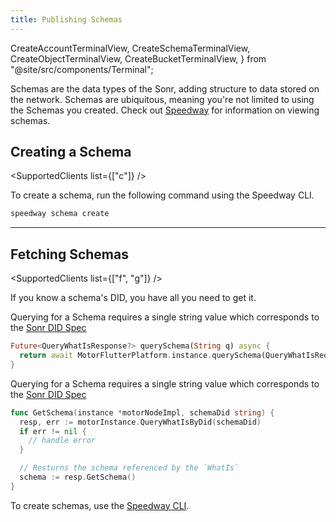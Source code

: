 ```yaml
---
title: Publishing Schemas
---
```


  CreateAccountTerminalView,
  CreateSchemaTerminalView,
  CreateObjectTerminalView,
  CreateBucketTerminalView,
} from "@site/src/components/Terminal";

<APIButton href="/api/schema" label="Schema API" type="info" />

Schemas are the data types of the Sonr, adding structure to data stored on the network. Schemas are ubiquitous, meaning you're not limited to using the Schemas you created. Check out [Speedway](#) for information on viewing schemas.

## Creating a Schema

<SupportedClients list={["c"]} />

To create a schema, run the following command using the Speedway CLI.

```bash
speedway schema create
```

<div style={{ maxWidth: 600, marginBottom: 16 }}>
  <CreateSchemaTerminalView />
</div>

---

## Fetching Schemas

<SupportedClients list={["f", "g"]} />

If you know a schema's DID, you have all you need to get it.

<Tabs groupId="platform">
  <TabItem value="flutter" label="🐦 Flutter">

Querying for a Schema requires a single string value which corresponds to the [Sonr DID Spec](https://github.com/sonr-io/sonr/blob/dev/docs/architecture/1.md)

```dart
Future<QueryWhatIsResponse?> querySchema(String q) async {
  return await MotorFlutterPlatform.instance.querySchema(QueryWhatIsRequest(did: q));
}
```

  </TabItem>
  <TabItem value="go" label="🐹 Go">

Querying for a Schema requires a single string value which corresponds to the [Sonr DID Spec](https://github.com/sonr-io/sonr/blob/dev/docs/architecture/1.md)

```go
func GetSchema(instance *motorNodeImpl, schemaDid string) {
  resp, err := motorInstance.QueryWhatIsByDid(schemaDid)
  if err != nil {
    // handle error
  }

  // Resturns the schema referenced by the `WhatIs`
  schema := resp.GetSchema()
}
```

  </TabItem>
</Tabs>

To create schemas, use the [Speedway CLI](#).
